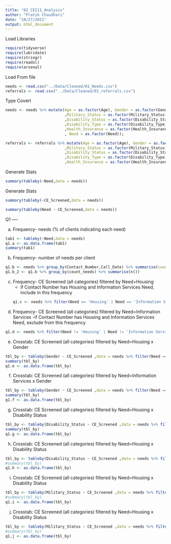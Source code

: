 ```yaml
---
title: "02_CE211_Analysis"
author: "Pratik Chaudhari"
date: "10/27/2021"
output: html_document
---
```


Load Libraries
```r
require(tidyverse)
require(lubridate)
require(stringr)
require(readxl)
require(arsenal)
```

Load From file

```r
needs <- read.csv("../Data/Cleaned/01_Needs.csv")
referrals <- read.csv("../Data/Cleaned/01_referrals.csv")
```


Type Covert 
```r
needs <- needs %>% mutate(Age = as.factor(Age), Gender = as.factor(Gender), Language = as.factor(Language)
                          ,Military_Status = as.factor(Military_Status)
                          ,Disability_Status = as.factor(Disability_Status)
                          ,Disability_Type = as.factor(Disability_Type)
                          ,Health_Insurance = as.factor(Health_Insurance)
                          , Need = as.factor(Need));

referrals <- referrals %>% mutate(Age = as.factor(Age), Gender = as.factor(Gender), Language = as.factor(Language)
                          ,Military_Status = as.factor(Military_Status)
                          ,Disability_Status = as.factor(Disability_Status)
                          ,Disability_Type = as.factor(Disability_Type)
                          ,Health_Insurance = as.factor(Health_Insurance))
```

Generate Stats
```r
summary(tableby(~Need,data = needs))
```


Generate Stats
```r
summary(tableby(~CE_Screened,data = needs))
```

```r
summary(tableby(Need ~ CE_Screened,data = needs))
```



Q1 ----

a. Frequency- needs (% of clients indicating each need)
```r
tab1 <- tableby(~Need,data = needs)
q1.a <- as.data.frame(tab1)
summary(tab1)
```

b. Frequency- number of needs per client

```r
q1.b <- needs %>% group_by(Contact_Number,Call_Date) %>% summarise(count_needs = n())
q1.b_2 <- q1.b %>% group_by(count_needs) %>% summarise(n()) 
```

c. Frequency- CE Screened (all categories) filtered by Need=Housing
      - if Contact Number has Housing and Information Services Need, include in this frequency
```r
q1.c <- needs %>% filter(Need == 'Housing' | Need == 'Information Services')
```

d. Frequency- CE Screened (all categories) filtered by Need=Information Services
    -if Contact Number has Housing and Information Services Need, exclude from this frequency
```r
q1.d <- needs %>% filter(Need != 'Housing' | Need != 'Information Services')
```

e. Crosstab: CE Screened (all categories) filtered by Need=Housing  x Gender

```r
tbl_by <- tableby(Gender ~ CE_Screened ,data = needs %>% filter(Need == 'Housing'))
summary(tbl_by)
q1.e <- as.data.frame(tbl_by)
```


f. Crosstab: CE Screened (all categories) filtered by Need=Information Services x Gender

```r
tbl_by <- tableby(Gender ~ CE_Screened ,data = needs %>% filter(Need == 'Information Services'))
summary(tbl_by)
q1.f <- as.data.frame(tbl_by)
```

g. Crosstab: CE Screened (all categories) filtered by Need=Housing  x Disability Status

```r
tbl_by <- tableby(Disability_Status ~ CE_Screened ,data = needs %>% filter(Need == 'Housing'))
summary(tbl_by)
q1.g <- as.data.frame(tbl_by)
```

h. Crosstab: CE Screened (all categories) filtered by Need=Housing  x Disability Status

```r
tbl_by <- tableby(Disability_Status ~ CE_Screened ,data = needs %>% filter(Need == 'Information Services'))
#summary(tbl_by)
q1.h <- as.data.frame(tbl_by)
```

i. Crosstab: CE Screened (all categories) filtered by Need=Housing  x Disability Status

```r
tbl_by <- tableby(Military_Status ~ CE_Screened ,data = needs %>% filter(Need == 'Housing'))
#summary(tbl_by)
q1.i <- as.data.frame(tbl_by)
```

j. Crosstab: CE Screened (all categories) filtered by Need=Housing  x Disability Status

```r
tbl_by <- tableby(Military_Status ~ CE_Screened ,data = needs %>% filter(Need == 'Information Services'))
#summary(tbl_by)
q1.j <- as.data.frame(tbl_by)
```

